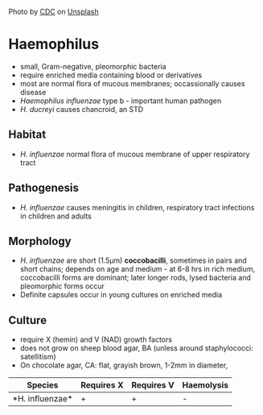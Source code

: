 

<Head>
    <meta name="description" content="Classification, structure, physiology, pathogenesis, medical importance and control of Haemophilus" />
    <title>{title}</title>
</Head>

<Breadcrumb title={title} />

<div>
    <Image src={profileImage} className="rounded-lg" alt="" />
    <p className="text-xs opacity-50 text-right">Photo by <a target="_blank" href="https://unsplash.com/@cdc?utm_source=unsplash&utm_medium=referral&utm_content=creditCopyText">CDC</a> on <a target="_blank" href="https://unsplash.com/s/photos/bacteria?utm_source=unsplash&utm_medium=referral&utm_content=creditCopyText">Unsplash</a></p>
</div>

<div>

# Haemophilus

- small, Gram-negative, pleomorphic bacteria
- require enriched media containing blood or derivatives
- most are normal flora of mucous membranes; occassionally causes disease
- *Haemophilus influenzae* type b - important human pathogen
- *H. ducreyi* causes chancroid, an STD

## Habitat
- *H. influenzae* normal flora of mucous membrane of upper respiratory tract

## Pathogenesis
- *H. influenzae* causes meningitis in children, respiratory tract infections in children and adults

## Morphology
- *H. influenzae* are short (1.5µm) **coccobacilli**, sometimes in pairs and short chains; depends on age and medium - at 6-8 hrs in rich medium, coccobacilli forms are dominant; later longer rods, lysed bacteria and pleomorphic forms occur
- Definite capsules occur in young cultures on enriched media

## Culture
- require X (hemin) and V (NAD) growth factors
- does not grow on sheep blood agar, BA (unless around staphylococci: satellitism)
- On chocolate agar, CA: flat, grayish brown, 1-2mm in diameter,

<table>
    <thead>
        <tr>
            <th>Species</th>
            <th>Requires X</th>
            <th>Requires V</th>
            <th>Haemolysis</th>
        </tr>
    </thead>
    <tbody>
        <tr>
            <td>*H. influenzae*</td>
            <td>+</td>
            <td>+</td>
            <td>-</td>
        </tr>
    </tbody>
</table>


</div>
